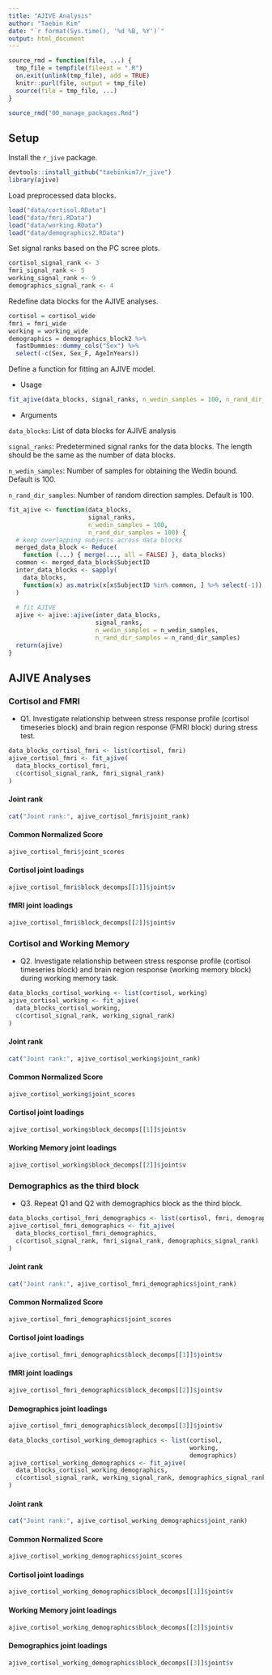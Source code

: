 ```yaml
---
title: "AJIVE Analysis"
author: "Taebin Kim"
date: "`r format(Sys.time(), '%d %B, %Y')`"
output: html_document
---
```


```r
source_rmd = function(file, ...) {
  tmp_file = tempfile(fileext = ".R")
  on.exit(unlink(tmp_file), add = TRUE)
  knitr::purl(file, output = tmp_file)
  source(file = tmp_file, ...)
}

source_rmd("00_manage_packages.Rmd")
```
## Setup

Install the `r_jive` package.
```r
devtools::install_github("taebinkim7/r_jive")
library(ajive)
```

Load preprocessed data blocks.
```r
load("data/cortisol.RData")
load("data/fmri.RData")
load("data/working.RData")
load("data/demographics2.RData")
```


Set signal ranks based on the PC scree plots.
```r
cortisol_signal_rank <- 3
fmri_signal_rank <- 5
working_signal_rank <- 9
demographics_signal_rank <- 4
```

Redefine data blocks for the AJIVE analyses.
```r
cortisol = cortisol_wide
fmri = fmri_wide
working = working_wide
demographics = demographics_block2 %>%
  fastDummies::dummy_cols("Sex") %>%
  select(-c(Sex, Sex_F, AgeInYears))
```

Define a function for fitting an AJIVE model.

* Usage
```r
fit_ajive(data_blocks, signal_ranks, n_wedin_samples = 100, n_rand_dir_samples = 100)
```

* Arguments

`data_blocks`: List of data blocks for AJIVE analysis

`signal_ranks`: Predetermined signal ranks for the data blocks. The length should be the same as the number of data blocks.

`n_wedin_samples`: Number of samples for obtaining the Wedin bound. Default is 100.

`n_rand_dir_samples`: Number of random direction samples. Default is 100.

```r
fit_ajive <- function(data_blocks,
                      signal_ranks,
                      n_wedin_samples = 100,
                      n_rand_dir_samples = 100) {
  # keep overlapping subjects across data blocks
  merged_data_block <- Reduce(
    function (...) { merge(..., all = FALSE) }, data_blocks)
  common <- merged_data_block$SubjectID
  inter_data_blocks <- sapply(
    data_blocks,
    function(x) as.matrix(x[x$SubjectID %in% common, ] %>% select(-1))
  )
  
  # fit AJIVE
  ajive <- ajive::ajive(inter_data_blocks,
                        signal_ranks,
                        n_wedin_samples = n_wedin_samples,
                        n_rand_dir_samples = n_rand_dir_samples)
  return(ajive)
}
```

## AJIVE Analyses

### Cortisol and FMRI

* Q1. Investigate relationship between stress response profile (cortisol timeseries block) and brain region response (FMRI block) during stress test.
```r
data_blocks_cortisol_fmri <- list(cortisol, fmri)
ajive_cortisol_fmri <- fit_ajive(
  data_blocks_cortisol_fmri,
  c(cortisol_signal_rank, fmri_signal_rank)
)
```

#### Joint rank
```r
cat("Joint rank:", ajive_cortisol_fmri$joint_rank)
```

#### Common Normalized Score
```r
ajive_cortisol_fmri$joint_scores
```

#### Cortisol joint loadings
```r
ajive_cortisol_fmri$block_decomps[[1]]$joint$v
```

#### fMRI joint loadings
```r
ajive_cortisol_fmri$block_decomps[[2]]$joint$v
```

### Cortisol and Working Memory

* Q2. Investigate relationship between stress response profile (cortisol timeseries block) and brain region response (working memory block) during working memory task.
```r
data_blocks_cortisol_working <- list(cortisol, working)
ajive_cortisol_working <- fit_ajive(
  data_blocks_cortisol_working,
  c(cortisol_signal_rank, working_signal_rank)
)
```

#### Joint rank
```r
cat("Joint rank:", ajive_cortisol_working$joint_rank)
```

#### Common Normalized Score
```r
ajive_cortisol_working$joint_scores
```

#### Cortisol joint loadings
```r
ajive_cortisol_working$block_decomps[[1]]$joint$v
```

#### Working Memory joint loadings
```r
ajive_cortisol_working$block_decomps[[2]]$joint$v
```

### Demographics as the third block

* Q3. Repeat Q1 and Q2 with demographics block as the third block.
```r
data_blocks_cortisol_fmri_demographics <- list(cortisol, fmri, demographics)
ajive_cortisol_fmri_demographics <- fit_ajive(
  data_blocks_cortisol_fmri_demographics,
  c(cortisol_signal_rank, fmri_signal_rank, demographics_signal_rank)
)
```

#### Joint rank
```r
cat("Joint rank:", ajive_cortisol_fmri_demographics$joint_rank)
```

#### Common Normalized Score
```r
ajive_cortisol_fmri_demographics$joint_scores
```

#### Cortisol joint loadings
```r
ajive_cortisol_fmri_demographics$block_decomps[[1]]$joint$v
```

#### fMRI joint loadings
```r
ajive_cortisol_fmri_demographics$block_decomps[[2]]$joint$v
```


#### Demographics joint loadings
```r
ajive_cortisol_fmri_demographics$block_decomps[[3]]$joint$v
```

```r
data_blocks_cortisol_working_demographics <- list(cortisol,
                                                  working,
                                                  demographics)
ajive_cortisol_working_demographics <- fit_ajive(
  data_blocks_cortisol_working_demographics,
  c(cortisol_signal_rank, working_signal_rank, demographics_signal_rank)
)
```

#### Joint rank
```r
cat("Joint rank:", ajive_cortisol_working_demographics$joint_rank)
```

#### Common Normalized Score
```r
ajive_cortisol_working_demographics$joint_scores
```

#### Cortisol joint loadings
```r
ajive_cortisol_working_demographics$block_decomps[[1]]$joint$v
```

#### Working Memory joint loadings
```r
ajive_cortisol_working_demographics$block_decomps[[2]]$joint$v
```


#### Demographics joint loadings
```r
ajive_cortisol_working_demographics$block_decomps[[3]]$joint$v
```



